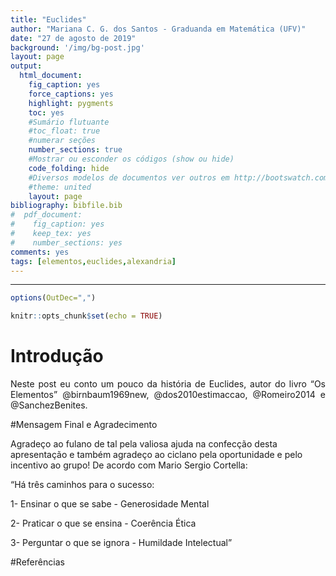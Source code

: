 ```yaml
---
title: "Euclides"
author: "Mariana C. G. dos Santos - Graduanda em Matemática (UFV)"
date: "27 de agosto de 2019"
background: '/img/bg-post.jpg'
layout: page
output:
  html_document:
    fig_caption: yes
    force_captions: yes
    highlight: pygments
    toc: yes
    #Sumário flutuante
    #toc_float: true
    #numerar seções
    number_sections: true
    #Mostrar ou esconder os códigos (show ou hide)
    code_folding: hide
    #Diversos modelos de documentos ver outros em http://bootswatch.com/
    #theme: united
    layout: page
bibliography: bibfile.bib    
#  pdf_document:
#    fig_caption: yes
#    keep_tex: yes
#    number_sections: yes
comments: yes
tags: [elementos,euclides,alexandria]
---
```


***

```r
options(OutDec=",")
```

```r
knitr::opts_chunk$set(echo = TRUE)
```

# Introdução

<p style="text-align: justify;">
Neste post eu conto um pouco da história de Euclides, autor do livro "Os Elementos" @birnbaum1969new, @dos2010estimaccao, @Romeiro2014 e @SanchezBenites. 
</p>

#Mensagem Final e Agradecimento

Agradeço ao fulano de tal pela valiosa ajuda na confecção desta apresentação e também agradeço ao ciclano pela oportunidade e pelo incentivo ao grupo! De acordo com Mario Sergio Cortella: 

"Há três caminhos para o sucesso:

1- Ensinar o que se sabe - Generosidade Mental

2- Praticar o que se ensina - Coerência Ética

3- Perguntar o que se ignora - Humildade Intelectual"

    
#Referências 

